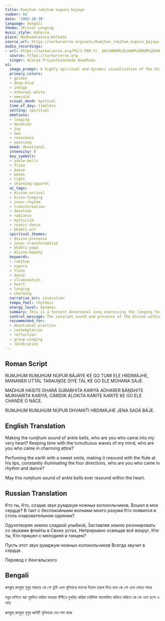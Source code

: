 ```yaml
---
title: Rumjhum rumjhum nupura bajaye
number: 66
date: '1982-10-30'
language: bengali
theme: (Krsna) Longing
music_style: Kaharva
place: Madhumalainca,Kolkata
source_url: https://sarkarverse.org/wiki/Rumjhum_rumjhum_nupura_bajaye
audio_recordings:
- url: https://sarkarverse.org/PS/1-999-f/__66%20RUM%20JHUM%20RUM%20JHUM%20NU%27PURA%20BA%27JA%27YE.mp3
  source: https://sarkarverse.org
  singer: Acarya Priyashivananda Avadhuta
ai:
  image_prompt: A highly spiritual and dynamic visualization of the Divine Beloved (Krishna/Ishta) entering the innermost chambers of the heart, symbolized by a vortex of deep indigo and golden light. A figure, partially obscured by radiance, dances, their golden ankle bells (nupura) creating concentric rings of vibrating light that stabilize the background, which is composed of turbulent, stylized waves representing the mind's thoughts. The scene is permeated by an ethereal, soft glow symbolizing sweet laughter and cosmic illumination, emphasizing rhythm and ecstatic movement in a mystical setting.
  primary_colors:
  - golden
  - deep-blue
  - indigo
  - ethereal-white
  - emerald
  visual_mood: mystical
  time_of_day: timeless
  setting: spiritual
  emotions:
  - longing
  - devotion
  - joy
  - awe
  - reverence
  - yearning
  mood: devotional
  intensity: 8
  key_symbols:
  - ankle-bells
  - flute
  - dance
  - waves
  - light
  - charming-apparel
  ai_tags:
  - divine-arrival
  - krsna-longing
  - inner-rhythm
  - transformation
  - devotion
  - radiance
  - mysticism
  - cosmic-dance
  - bhakti-art
  spiritual_themes:
  - divine-presence
  - inner-transformation
  - bhakti-yoga
  - divine-beauty
  keywords:
  - rumjhum
  - nupura
  - flute
  - dance
  - illumination
  - heart
  - longing
  - charming
  narrative_arc: invocation
  tempo_feel: rhythmic
  energy_level: dynamic
  summary: This is a fervent devotional song expressing the longing for the Divine Beloved (symbolically Krishna), whose arrival in the heart is announced by the captivating sound of ankle bells. The Divine presence, characterized by sweet laughter, flute music, rhythm, and dance, immediately imposes order and 'tal' upon the otherwise turbulent waves of the seeker's mind, illuminating and perfuming the entire inner and outer world.
  central_message: The constant sound and presence of the Divine within the heart are the source of inner peace, ecstatic joy, and complete spiritual illumination.
  recommended_for:
  - devotional-practice
  - contemplation
  - reflection
  - group-singing
  - celebration
---
```


## Roman Script

RUMJHUM RUMJHUM NÚPUR BÁJÁYE
KE GO TUMI ELE HRDIMÁJHE,
MANANER UTTÁL TARAUṊGE DIYE TÁL
KE GO ELE MOHANA SÁJE.

MADHUR HÁSITE DHARÁ SURABHITA KARIYÁ
ADHARER BÁṊSHITE MUKHARITA KARIYÁ,
CÁRIDIK ÁLOKITA KARITE KARITE
KE GO ELE CHANDE O NÁCE.

RUMJHUM RUMJHUM NÚPUR DHVANIT́I
HRDIMÁJHE JENA SADÁ BÁJE.

## English Translation

Making the rumjhum sound of ankle bells,
who are you who came into my very heart?
Keeping time with the tumultuous waves of my mind,
who are you who came in charming attire?

Perfuming the earth with a sweet smile,
making it resound with the flute at his lips,
constantly illuminating the four directions,
who are you who came in rhythm and dance?

May this rumjhum sound of ankle bells
ever resound within the heart.

## Russian Translation

Кто ты, Кто,
создав звук румджум ножных колокольчиков,
Вошел в мое сердце?
В такт с беспокойными волнами моего разума
Кто появился в столь очаровательном одеянии?

Одухотворяя землю сладкой улыбкой,
Заставляя землю резонировать
со звуками флейты в Своих устах,
Непрерывно освещая всё вокруг,
Кто ты, Кто пришел с мелодией и танцем?

Пусть этот звук румджум ножных колокольчиков
Всегда звучит в сердце.

Перевод с бенгальского

## Bengali

রুম্‌ঝুম্‌ রুম্‌ঝুম্‌ নূপুর বাজায়ে 
কে গো তুমি এলে হৃদিমাঝে
মননের উত্তাল তরঙ্গে দিয়ে তাল
কে গো এলে মোহন সাজে

মধুর হাসিতে ধরা সুরভিত করিয়া 
অধরের বাঁশীতে মুখরিত করিয়া
চারিদিক আলোকিত করিতে করিতে 
কে গো এলে ছন্দে ও নাচে

রুম্‌ঝুম্‌ রুম্‌ঝুম্‌ নূপুর ধ্বনিটি 
হৃদিমাঝে যেন সদা বাজে
